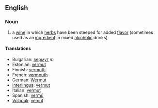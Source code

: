 ==English==

===Noun===

# a [[wine]] in which [[herb]]s have been steeped for added [[flavor]] (sometimes used as an [[ingredient]] in mixed [[alcoholic]] drinks)

====Translations====
*Bulgarian: [[вермут]] ''m''
*Estonian: [[vermut#Estonian|vermut]]
*Finnish: [[vermutti]]
*French: [[vermouth]] 
*German: [[Wermut]] 
*[[Interlingua]]: [[vermut]] 
*Italian: [[vermut]] 
*Spanish: [[vermú]] 
*[[Volapük]]: [[vemut]]